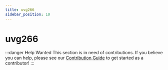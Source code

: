 ```yaml
---
title: uvg266
sidebar_position: 10
---
```


# uvg266

:::danger Help Wanted
This section is in need of contributions. If you believe you can help, please see our [Contribution Guide](../contribution-guide.mdx) to get started as a contributor!
:::